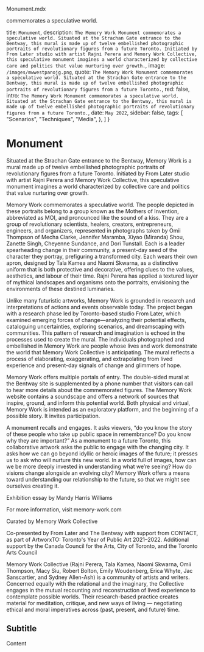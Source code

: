Monument.mdx 

 commemorates a speculative world.

  title: `Monument`,
  description: `The Memory Work Monument commemorates a speculative world. Situated at the Strachan Gate entrance to the Bentway, this mural is made up of twelve embellished photographic portraits of revolutionary figures from a future Toronto. Initiated by From Later studio with artist Rajni Perera and Memory Work Collective, this speculative monument imagines a world characterized by collective care and politics that value nurturing over growth.`,
  image: `/images/mwwestpanojg.png`,
  quote: `The Memory Work Monument commemorates a speculative world. Situated at the Strachan Gate entrance to the Bentway, this mural is made up of twelve embellished photographic portraits of revolutionary figures from a future Toronto.`,
  red: false,
  intro: `The Memory Work Monument commemorates a speculative world. Situated at the Strachan Gate entrance to the Bentway, this mural is made up of twelve embellished photographic portraits of revolutionary figures from a future Toronto.`,
  date: `May 2022`,
  sidebar: false,
  tags: [
    "Scenarios",
    "Techniques",
    "Media",
    },
  ]
}


# Monument

Situated at the Strachan Gate entrance to the Bentway, Memory Work is a mural made up of twelve embellished photographic portraits of revolutionary figures from a future Toronto. Initiated by From Later studio with artist Rajni Perera and Memory Work Collective, this speculative monument imagines a world characterized by collective care and politics that value nurturing over growth.


Memory Work commemorates a speculative world. The people depicted in these portraits belong to a group known as the Mothers of Invention, abbreviated as MOI, and pronounced like the sound of a kiss. They are a group of revolutionary scientists, healers, creators, entrepreneurs, engineers, and organizers, represented in photographs taken by Omii Thompson of Mecha Clarke, Jennifer Maramba, Xiyao (Miranda) Shou, Zanette Singh, Cheyenne Sundance, and Dori Tunstall. Each is a leader spearheading change in their community, a present-day seed of the character they portray, prefiguring a transformed city. Each wears their own apron, designed by Tala Kamea and Naomi Skwarna, as a distinctive uniform that is both protective and decorative, offering clues to the values, aesthetics, and labour of their time. Rajni Perera has applied a textured layer of mythical landscapes and organisms onto the portraits, envisioning the environments of these destined luminaries.


Unlike many futuristic artworks, Memory Work is grounded in research and interpretations of actions and events observable today. The project began with a research phase led by Toronto-based studio From Later, which examined emerging forces of change—analyzing their potential effects, cataloguing uncertainties, exploring scenarios, and dreamscaping with communities. This pattern of research and imagination is echoed in the processes used to create the mural. The individuals photographed and embellished in Memory Work are people whose lives and work demonstrate the world that Memory Work Collective is anticipating. The mural reflects a process of elaborating, exaggerating, and extrapolating from lived experience and present-day signals of change and glimmers of hope. 


Memory Work offers multiple portals of entry. The double-sided mural at the Bentway site is supplemented by a phone number that visitors can call to hear more details about the commemorated figures. The Memory Work website contains a soundscape and offers a network of sources that inspire, ground, and inform this potential world. Both physical and virtual, Memory Work is intended as an exploratory platform, and the beginning of a possible story. It invites participation.


A monument recalls and engages. It asks viewers, “do you know the story of these people who take up public space in remembrance? Do you know why they are important?” As a monument to a future Toronto, this collaborative artwork asks the public to engage with the changing city. It asks how we can go beyond idyllic or heroic images of the future; it presses us to ask who will nurture this new world. In a world full of images, how can we be more deeply invested in understanding what we’re seeing? How do visions change alongside an evolving city? Memory Work offers a means toward understanding our relationship to the future, so that we might see ourselves creating it.


Exhibition essay by Mandy Harris Williams

For more information, visit memory-work.com

Curated by Memory Work Collective

Co-presented by From Later and The Bentway with support from CONTACT, as part of ArtworxTO: Toronto's Year of Public Art 2021–2022. Additional support by the Canada Council for the Arts, City of Toronto, and the Toronto Arts Council

Memory Work Collective (Rajni Perera, Tala Kamea, Naomi Skwarna, Omii Thompson, Macy Siu, Robert Bolton, Emily Woudenberg, Erica Whyte, Jac Sanscartier, and Sydney Allen-Ash) is a community of artists and writers. Concerned equally with the relational and the imaginary, the Collective engages in the mutual recounting and reconstruction of lived experience to contemplate possible worlds. Their research-based practice creates material for meditation, critique, and new ways of living — negotiating ethical and moral imperatives across (past, present, and future) time.

<Label meta={meta} />

## Subtitle

Content


